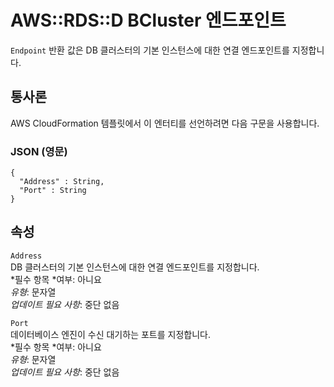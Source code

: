 # AWS::RDS::D BCluster 엔드포인트

`Endpoint` 반환 값은 DB 클러스터의 기본 인스턴스에 대한 연결 엔드포인트를 지정합니다.

## 통사론

AWS CloudFormation 템플릿에서 이 엔터티를 선언하려면 다음 구문을 사용합니다.

### JSON (영문)

```
{
  "Address" : String,
  "Port" : String
}
```

## 속성

`Address`  
DB 클러스터의 기본 인스턴스에 대한 연결 엔드포인트를 지정합니다.  
*필수 항목 *여부: 아니요  
_유형_: 문자열  
_업데이트 필요 사항_: 중단 없음

`Port`  
데이터베이스 엔진이 수신 대기하는 포트를 지정합니다.  
*필수 항목 *여부: 아니요  
_유형_: 문자열  
_업데이트 필요 사항_: 중단 없음
